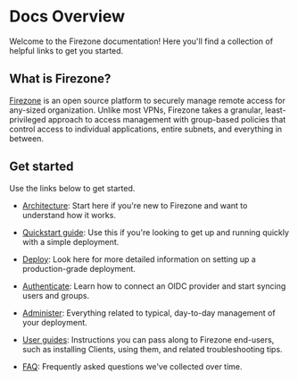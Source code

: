 
# Docs Overview

Welcome to the Firezone documentation! Here you'll find a collection of helpful
links to get you started.

## What is Firezone?

[Firezone](https://www.firezone.dev) is an open source platform to securely
manage remote access for any-sized organization. Unlike most VPNs, Firezone
takes a granular, least-privileged approach to access management with
group-based policies that control access to individual applications, entire
subnets, and everything in between.

## Get started

Use the links below to get started.

- [Architecture](/kb/architecture): Start here if you're new to Firezone and
  want to understand how it works.
- [Quickstart guide](/kb/quickstart): Use this if you're looking to get up and
  running quickly with a simple deployment.
- [Deploy](/kb/deploy): Look here for more detailed information on setting up a
  production-grade deployment.
- [Authenticate](/kb/authenticate): Learn how to connect an OIDC provider and
  start syncing users and groups.
- [Administer](/kb/administer): Everything related to typical, day-to-day
  management of your deployment.
- [User guides](/kb/user-guides): Instructions you can pass along to Firezone
  end-users, such as installing Clients, using them, and related troubleshooting
  tips.
- [FAQ](/kb/reference/faq): Frequently asked questions we've collected over
  time.

  <SupportOptions />
